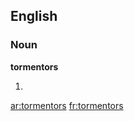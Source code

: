==English==

===Noun===
'''tormentors'''

# {{plural of|[[tormentor]]}}

[[ar:tormentors]]
[[fr:tormentors]]